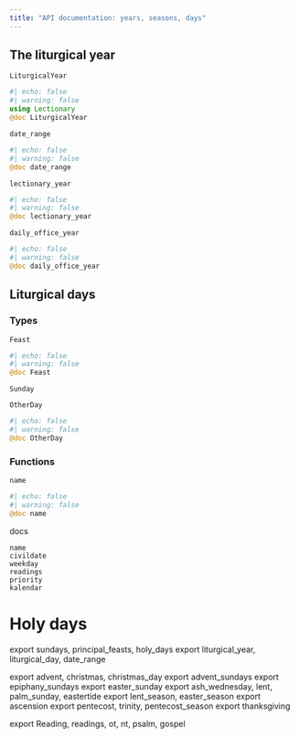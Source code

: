 ```yaml
---
title: "API documentation: years, seasons, days"
---
```



## The liturgical year

`LiturgicalYear` 

:::{.callout-note appearance="minimal"}
```julia
#| echo: false
#| warning: false
using Lectionary
@doc LiturgicalYear
```
:::


`date_range`

:::{.callout-note appearance="minimal"}
```julia
#| echo: false
#| warning: false
@doc date_range
```
:::

`lectionary_year`

:::{.callout-note appearance="minimal"}
```julia
#| echo: false
#| warning: false
@doc lectionary_year
```
:::



`daily_office_year`

:::{.callout-note appearance="minimal"}
```julia
#| echo: false
#| warning: false
@doc daily_office_year
```
:::



## Liturgical days

### Types

`Feast`

:::{.callout-note appearance="minimal"}
```julia
#| echo: false
#| warning: false
@doc Feast
```
:::

`Sunday`



`OtherDay`

:::{.callout-note appearance="minimal"}
```julia
#| echo: false
#| warning: false
@doc OtherDay
```
:::




### Functions

`name`

:::{.callout-note appearance="minimal"}
```julia
#| echo: false
#| warning: false
@doc name
```
:::

docs
```
name
civildate
weekday
readings
priority
kalendar
```


# Holy days



export sundays, principal_feasts, holy_days
export liturgical_year, liturgical_day, date_range

export advent, christmas, christmas_day
export advent_sundays
export epiphany_sundays
export easter_sunday
export ash_wednesday, lent, palm_sunday, eastertide
export lent_season, easter_season
export ascension
export pentecost, trinity, pentecost_season
export thanksgiving

export Reading, readings, ot, nt, psalm, gospel